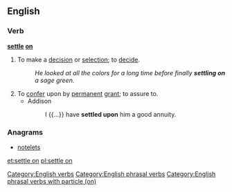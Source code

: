 ==English==

===Verb===
'''[[settle]] [[on]]'''
# {{label|en|idiomatic}} To make a [[decision]] or [[selection]]; to [[decide]].
#: ''He looked at all the colors for a long time before finally '''settling on''' a sage green.''
# To [[confer]] upon by [[permanent]] [[grant]]; to assure to.
#* Addison
#*: I {{...}} have '''settled upon''' him a good annuity.

===Anagrams===
* [[notelets#English|notelets]]

[[Category:English verbs]]
[[Category:English phrasal verbs]]
[[Category:English phrasal verbs with particle (on)]]

[[et:settle on]]
[[pl:settle on]]